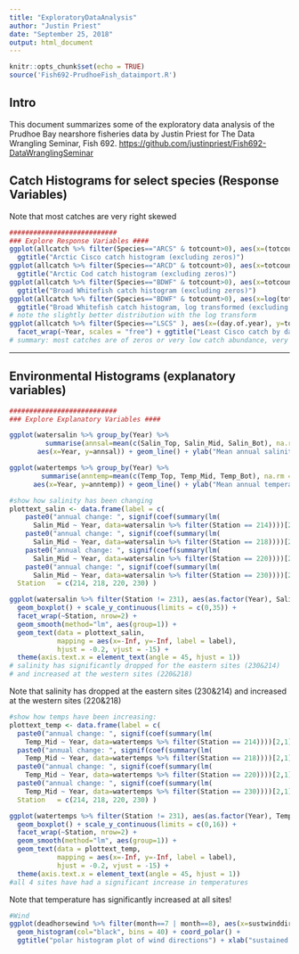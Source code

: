 ```yaml
---
title: "ExploratoryDataAnalysis"
author: "Justin Priest"
date: "September 25, 2018"
output: html_document
---
```


```r
knitr::opts_chunk$set(echo = TRUE)
source('Fish692-PrudhoeFish_dataimport.R')
```

## Intro
This document summarizes some of the exploratory data analysis of the Prudhoe Bay nearshore
fisheries data by Justin Priest for The Data Wrangling Seminar, Fish 692. 
<https://github.com/justinpriest/Fish692-DataWranglingSeminar>


## Catch Histograms for select species (Response Variables)

Note that most catches are very right skewed
```r


###########################
### Explore Response Variables ####
ggplot(allcatch %>% filter(Species=="ARCS" & totcount>0), aes(x=(totcount))) + geom_histogram(bins = 30) + 
  ggtitle("Arctic Cisco catch histogram (excluding zeros)")
ggplot(allcatch %>% filter(Species=="ARCD" & totcount>0), aes(x=totcount)) + geom_histogram(bins = 30) + 
  ggtitle("Arctic Cod catch histogram (excluding zeros)")
ggplot(allcatch %>% filter(Species=="BDWF" & totcount>0), aes(x=totcount)) + geom_histogram(bins = 30) + 
  ggtitle("Broad Whitefish catch histogram (excluding zeros)")
ggplot(allcatch %>% filter(Species=="BDWF" & totcount>0), aes(x=log(totcount))) + geom_histogram(bins = 30) + 
  ggtitle("Broad Whitefish catch histogram, log transformed (excluding zeros)")
# note the slightly better distribution with the log transform
ggplot(allcatch %>% filter(Species=="LSCS" ), aes(x=(day.of.year), y=totcount)) + geom_point() +
  facet_wrap(~Year, scales = "free") + ggtitle("Least Cisco catch by day of year") + ylab("Count")
# summary: most catches are of zeros or very low catch abundance, very right skewed
```

******  
## Environmental Histograms (explanatory variables)
\newline

```r

###########################
### Explore Explanatory Variables ####

ggplot(watersalin %>% group_by(Year) %>% 
         summarise(annsal=mean(c(Salin_Top, Salin_Mid, Salin_Bot), na.rm = TRUE)),
       aes(x=Year, y=annsal)) + geom_line() + ylab("Mean annual salinity (ppt)")

ggplot(watertemps %>% group_by(Year) %>% 
        summarise(anntemp=mean(c(Temp_Top, Temp_Mid, Temp_Bot), na.rm = TRUE)),
      aes(x=Year, y=anntemp)) + geom_line() + ylab("Mean annual temperature (C)")

#show how salinity has been changing
plottext_salin <- data.frame(label = c(
    paste0("annual change: ", signif(coef(summary(lm(
      Salin_Mid ~ Year, data=watersalin %>% filter(Station == 214))))[2,1], 2)),
    paste0("annual change: ", signif(coef(summary(lm(
      Salin_Mid ~ Year, data=watersalin %>% filter(Station == 218))))[2,1], 2)),
    paste0("annual change: ", signif(coef(summary(lm(
      Salin_Mid ~ Year, data=watersalin %>% filter(Station == 220))))[2,1], 2)),
    paste0("annual change: ", signif(coef(summary(lm(
      Salin_Mid ~ Year, data=watersalin %>% filter(Station == 230))))[2,1], 2)) ),
  Station   = c(214, 218, 220, 230) )

ggplot(watersalin %>% filter(Station != 231), aes(as.factor(Year), Salin_Mid)) + 
  geom_boxplot() + scale_y_continuous(limits = c(0,35)) +
  facet_wrap(~Station, nrow=2) +
  geom_smooth(method="lm", aes(group=1)) +
  geom_text(data = plottext_salin, 
            mapping = aes(x=-Inf, y=-Inf, label = label),
            hjust = -0.2, vjust = -15) +
  theme(axis.text.x = element_text(angle = 45, hjust = 1))
# salinity has significantly dropped for the eastern sites (230&214) 
# and increased at the western sites (220&218)
```

\newline
Note that salinity has dropped at the eastern sites (230&214) 
and increased at the western sites (220&218)
\newline

```r
#show how temps have been increasing:
plottext_temp <- data.frame(label = c(
  paste0("annual change: ", signif(coef(summary(lm(
    Temp_Mid ~ Year, data=watertemps %>% filter(Station == 214))))[2,1], 2)),
  paste0("annual change: ", signif(coef(summary(lm(
    Temp_Mid ~ Year, data=watertemps %>% filter(Station == 218))))[2,1], 2)),
  paste0("annual change: ", signif(coef(summary(lm(
    Temp_Mid ~ Year, data=watertemps %>% filter(Station == 220))))[2,1], 2)),
  paste0("annual change: ", signif(coef(summary(lm(
    Temp_Mid ~ Year, data=watertemps %>% filter(Station == 230))))[2,1], 2)) ),
  Station   = c(214, 218, 220, 230) )

ggplot(watertemps %>% filter(Station != 231), aes(as.factor(Year), Temp_Mid)) + 
  geom_boxplot() + scale_y_continuous(limits = c(0,16)) +
  facet_wrap(~Station, nrow=2) +
  geom_smooth(method="lm", aes(group=1)) +
  geom_text(data = plottext_temp, 
            mapping = aes(x=-Inf, y=-Inf, label = label),
            hjust = -0.2, vjust = -15) + 
  theme(axis.text.x = element_text(angle = 45, hjust = 1))
#all 4 sites have had a significant increase in temperatures
```

\newline
Note that temperature has significantly increased at all sites!
\newline

```r
#Wind 
ggplot(deadhorsewind %>% filter(month==7 | month==8), aes(x=sustwinddir)) + 
  geom_histogram(col="black", bins = 40) + coord_polar() + 
  ggtitle("polar histogram plot of wind directions") + xlab("sustained wind direction")

```
